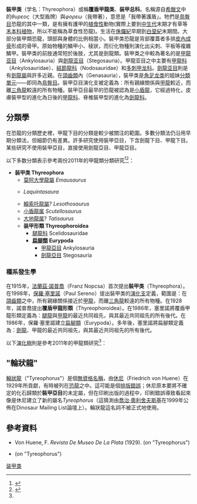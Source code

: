 {{Automatic taxobox
| name = 裝甲类
| fossil_range = {{fossil range|199.6|66|[[侏儸紀|侏儸紀]]早期到[[白堊紀|白堊紀]]晚期}}
| image = Mymoorapelta.jpg
| image_width = 250px
| image_caption = [[邁摩爾甲龍|邁摩爾甲龍]]
| taxon = Thyreophora
| unranked_familia_authority = [[法蘭茲·諾普喬|Nopcsa]]，1915
| subdivision_ranks = [[演化支|演化支]]
| subdivision = 
*†[[莫阿大學龍屬|莫阿大學龍屬]] ''Emausaurus''
*?†[[拉金塔龍屬|拉金塔龍屬]] ''Laquintasaura''
*†[[賴索托龍屬|賴索托龍屬]] ''Lesothosaurus''
* †[[小盾龍属|小盾龍属]] ''Scutellosaurus''
* ?†[[大地龍属|大地龍属]] ''Tatisaurus''
* †'''装甲形類 Thyreophoroidea'''
** †[[腿龍科|腿龍科]] Scelidosauridae 
** †'''扁腳類''' '''Eurypoda'''
*** †[[甲龍亚目|甲龍亚目]] Ankylosauria
*** †[[劍龍亚目|劍龍亚目]] Stegosauria
}}
'''裝甲类'''（学名：Thyreophora）或稱'''覆盾甲龍类'''、'''装甲总科'''。名稱源自[[希臘文|希臘文]]中的''θυρεος''（大型盾牌）與''φορεω''（我帶著），意思是「我帶著護盾」。牠們是[[鳥臀目|鳥臀目]]恐龍的其中一類，是有擁有護甲的[[植食性|植食性]]動物(實際上要到[[中生代|中生代]]末期才有草等[[禾本科|禾本科]][[植物|植物]]，所以不能稱為草食性恐龍)。生活在[[侏儸紀|侏儸紀]]早期到[[白堊紀|白堊紀]]末期間。大部分裝甲類恐龍，頭部與身體的比例相當小。裝甲类恐龍是背部覆蓋者多排[[皮內成骨|皮內成骨]]形成的骨甲。原始物種的鱗甲小、稜狀，而衍化物種則演化出尖刺、平板等複雜鱗甲。裝甲类的前肢通常短於後肢，尤其是劍龍類。裝甲类之中較為著名的是[[甲龍亚目|甲龍亚目]]（Ankylosauria）與[[劍龍亚目|劍龍亚目]]（Stegosauria）。甲龍亚目之中主要有[[甲龍科|甲龍科]]（Ankylosauridae）、[[結節龍科|結節龍科]]（Nodosauridae）和[[多刺甲龙科|多刺甲龙科]]。[[劍龍亚目|劍龍亚目]]則是有[[劍龍屬|劍龍屬]]與許多近親。在[[頜齒類|頜齒類]]內（Genasauria），裝甲类是[[角足龙类|角足龙类]]的姐妹[[分類單元|分類單元]]——即同為[[鳥臀目|鳥臀目]]。裝甲亞目演化支被定義為：所有親緣關係與[[甲龍|甲龍]]較近，而離[[三角龍|三角龍]]較遠的所有物種。裝甲亞目最早的恐龍被認為是[[小盾龍|小盾龍]]，它經過特化，皮膚裝甲型的進化為日後的[[甲龍科|甲龍科]]、脊椎裝甲型的進化為[[劍龍科|劍龍科]]。

==分類學==
在恐龍的分類歷史裡，甲龍下目的分類是較少被關注的範圍。多數分類法仍沿用早期分類法，但細節仍有差異。許多研究使用裝甲亞目，下含劍龍下目、甲龍下目。某些研究不使用裝甲亞目，直接使用劍龍亞目、甲龍亞目。

以下多数分類表示參考兩份2011年的甲龍類分類研究<ref name=ThompsonEtAl>{{Cite journal |author=Richard S. Thompson, Jolyon C. Parish, Susannah C. R. Maidment and Paul M. Barrett |year=2011 |title=Phylogeny of the ankylosaurian dinosaurs (Ornithischia: Thyreophora) |url=http://www.tandfonline.com/doi/abs/10.1080/14772019.2011.569091 |journal=Journal of Systematic Palaeontology |volume=in press |issue= |pages= |doi=10.1080/14772019.2011.569091 |access-date=2012-04-09 |archive-date=2020-05-30 |archive-url=https://web.archive.org/web/20200530180257/https://www.tandfonline.com/doi/abs/10.1080/14772019.2011.569091 |dead-url=no }}</ref><ref name=ButlerEtAl>{{Cite journal | author = Richard J. Butler, Jin Liyong, Chen Jun, Pascal Godefroit | year = 2011 | title = The postcranial osteology and phylogenetic position of the small ornithischian dinosaur ''Changchunsaurus parvus'' from the Quantou Formation (Cretaceous: Aptian–Cenomanian) of Jilin Province, north-eastern China | journal = Palaeontology | volume = 54 | issue = 3 | pages = 667–683 | doi = 10.1111/j.1475-4983.2011.01046.x }}</ref>：

* '''装甲类 Thyreophora'''
** [[莫阿大學龍屬|莫阿大學龍屬]] ''Emausaurus''
** {{link-en|拉金塔龍屬?|Laquintasaura}} ''Laquintasaura''
** [[賴索托龍屬|賴索托龍屬]]? ''Lesothosaurus''
** [[小盾龍属|小盾龍属]] ''Scutellosaurus''
** [[大地龍属|大地龍属]]? ''Tatisaurus''
** '''装甲形類 Thyreophoroidea'''
*** [[腿龍科|腿龍科]] Scelidosauridae 
*** '''[[扁腳類|扁腳類]]''' '''Eurypoda'''
**** [[甲龍亞目|甲龍亞目]] Ankylosauria
**** [[劍龍亞目|劍龍亞目]] Stegosauria

===種系發生學===
在1915年，[[法蘭茲·諾普喬|法蘭茲·諾普喬]]（Franz Nopcsa）首次提出'''裝甲类'''（Thyreophora）。在1998年，[[保羅·塞里諾|保羅·塞里諾]]（Paul Sereno）提出裝甲类的[[演化支|演化支]]定義，範圍是：在[[頜齒類|頜齒類]]之中，所有親緣關係接近於[[甲龍|甲龍]]，而離[[三角龍|三角龍]]較遠的所有物種。在1928年，諾普喬提出'''覆盾甲龍形類'''（Thyreophoroidea）。在1986年，塞里諾將覆盾甲龍形類定義為：[[腿龍|腿龍]]與[[甲龍|甲龍]]的最近共同祖先，與其最近共同祖先的所有後代。在1986年，保羅·塞里諾建立[[扁腳類|扁腳類]]（Eurypoda）。多年後，塞里諾將扁腳類定義為：[[劍龍|劍龍]]、甲龍的最近共同祖先，與其最近共同祖先的所有後代。

以下[[演化樹|演化樹]]則是參考2011年的甲龍類研究<ref name=ThompsonEtAl/>：

{{clade| style=font-size:100%;line-height:80%
|label1= '''裝甲类''' 
|1={{clade
   |1=[[小盾龍|小盾龍]]
   |2={{clade
      |1=[[莫阿大學龍|莫阿大學龍]]
      |label2= '''覆盾甲龍形類''' 
      |2={{clade
         |1=[[腿龍|腿龍]]
         |label2= '''[[扁腳類|扁腳類]]''' 
         |2={{clade
            |1=[[劍龍亚目|劍龍亚目]]
            |label2= [[甲龍亚目|甲龍亚目]] 
            |2={{clade
               |1=[[甲龍科|甲龍科]] 
               |2=[[結節龍科|結節龍科]] }} }} }} }} }} }}

=="輪狀龍"==
[[輪狀龍|輪狀龍]]（"Tyreophorus"）是個[[無資格名稱|無資格名稱]]，由[[休尼|休尼]]（Friedrich von Huene）在1929年所貢獻，有時被列在[[恐龍|恐龍]]之中。這可能是個[[排版錯誤|排版錯誤]]；休尼原本要將不確定的化石歸類於'''裝甲亞目'''的未定屬，但在印刷出版的過程中，印刷錯誤導致看起來像是休尼建立了新的屬名''Tyreophorus''（這猜測由[[喬治·奧利舍夫斯基|喬治·奧利舍夫斯基]]在1999年公佈在Dinosaur Mailing List論壇上）。輪狀龍這名詞不被正式地使用。

==參考資料==
{{reflist}}
* Von Huene, F. ''Revista De Museo De La Plata'' (1929). (on "Tyreophorus")
* {{cite web | author = George Olshevsky | title = Re: What are these dinosaurs | url = http://dml.cmnh.org/1999Nov/msg00507.html | accessdate = 2007-01-29 | archive-date = 2007-12-09 | archive-url = https://web.archive.org/web/20071209063230/http://dml.cmnh.org/1999Nov/msg00507.html | dead-url = yes }} (on "Tyreophorus")
{{鳥臀目}}
{{裝甲類|S.}}
{{恐龙}}
{{Taxonbar|from=Q823931}}

[[Category:装甲类|]]